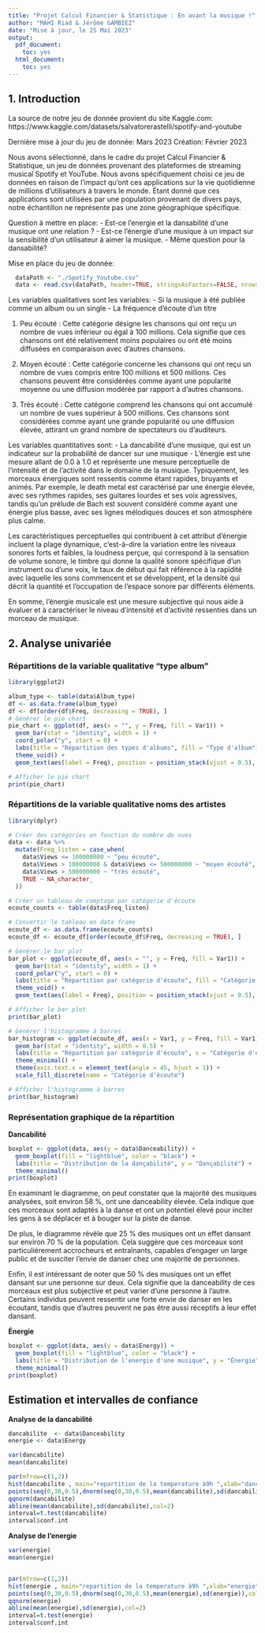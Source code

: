 ```yaml
---
title: "Projet Calcul Financier & Statistique : En avant la musique !"
author: "MAHI Riad & Jérôme GAMBIEZ"
date: "Mise à jour, le 25 Mai 2023"
output:
  pdf_document:
    toc: yes
  html_document:
    toc: yes
---
```


## 1. Introduction

La source de notre jeu de donnée provient du site Kaggle.com: \newline
https://www.kaggle.com/datasets/salvatorerastelli/spotify-and-youtube

Dernière mise à jour du jeu de donnée: Mars 2023 \newline
Création: Février 2023 \newline

Nous avons sélectionné, dans le cadre du projet Calcul Financier & Statistique, un jeu de données provenant des plateformes de streaming musical Spotify et YouTube. Nous avons spécifiquement choisi ce jeu de données en raison de l'impact qu'ont ces applications sur la vie quotidienne de millions d'utilisateurs à travers le monde. Étant donné que ces applications sont utilisées par une population provenant de divers pays, notre échantillon ne représente pas une zone géographique spécifique.


Question à mettre en place:
  - Est-ce l'energie et la dansabilité d'une musique ont une relation ? 
  - Est-ce l'énergie d'une musique à un impact sur la sensibilité d'un utilisateur à aimer la musique.
  - Même question pour la dansabilité?

Mise en place du jeu de donnée:
```r
  dataPath <- "./Spotify_Youtube.csv"
  data <- read.csv(dataPath, header=TRUE, stringsAsFactors=FALSE, nrows=50)
```

Les variables qualitatives sont les variables:
  - Si la musique à été publiée comme un album ou un single
  - La fréquence d'écoute d'un titre


  1. Peu écouté : Cette catégorie désigne les chansons qui ont reçu un nombre de vues inférieur ou égal à 100 millions. Cela signifie que ces chansons ont été relativement moins populaires ou ont été moins diffusées en comparaison avec d'autres chansons.
  
  2. Moyen écouté : Cette catégorie concerne les chansons qui ont reçu un nombre de vues compris entre 100 millions et 500 millions. Ces chansons peuvent être considérées comme ayant une popularité moyenne ou une diffusion modérée par rapport à d'autres chansons.
  
  3. Très écouté : Cette catégorie comprend les chansons qui ont accumulé un nombre de vues supérieur à 500 millions. Ces chansons sont considérées comme ayant une grande popularité ou une diffusion élevée, attirant un grand nombre de spectateurs ou d'auditeurs.


Les variables quantitatives sont:\newline \newline
  - La dancabilité d'une musique, qui est un indicateur sur la probabilité de dancer sur une musique    \newline  \newline
  - L'énergie est une mesure allant de 0.0 à 1.0 et représente une mesure perceptuelle de l'intensité et de l'activité dans le domaine de la musique. Typiquement, les morceaux énergiques sont ressentis comme étant rapides, bruyants et animés. Par exemple, le death metal est caractérisé par une énergie élevée, avec ses rythmes rapides, ses guitares lourdes et ses voix agressives, tandis qu'un prélude de Bach est souvent considéré comme ayant une énergie plus basse, avec ses lignes mélodiques douces et son atmosphère plus calme.

Les caractéristiques perceptuelles qui contribuent à cet attribut d'énergie incluent la plage dynamique, c'est-à-dire la variation entre les niveaux sonores forts et faibles, la loudness perçue, qui correspond à la sensation de volume sonore, le timbre qui donne la qualité sonore spécifique d'un instrument ou d'une voix, le taux de début qui fait référence à la rapidité avec laquelle les sons commencent et se développent, et la densité qui décrit la quantité et l'occupation de l'espace sonore par différents éléments.

En somme, l'énergie musicale est une mesure subjective qui nous aide à évaluer et à caractériser le niveau d'intensité et d'activité ressenties dans un morceau de musique.

## 2. Analyse univariée

### Répartitions de la variable qualitative "type album"
```r
library(ggplot2)

album_type <- table(data$Album_type)
df <- as.data.frame(album_type)
df <- df[order(df$Freq, decreasing = TRUE), ]
# Générer le pie chart
pie_chart <- ggplot(df, aes(x = "", y = Freq, fill = Var1)) +
  geom_bar(stat = "identity", width = 1) +
  coord_polar("y", start = 0) +
  labs(title = "Répartition des types d'albums", fill = "Type d'album") +
  theme_void() +
  geom_text(aes(label = Freq), position = position_stack(vjust = 0.5), size = 4)

# Afficher le pie chart
print(pie_chart)
```
### Répartitions de la variable qualitative noms des artistes

```r
library(dplyr)

# Créer des catégories en fonction du nombre de vues
data <- data %>%
  mutate(Freq_listen = case_when(
    data$Views <= 100000000 ~ "peu écouté",
    data$Views > 100000000 & data$Views <= 500000000 ~ "moyen écouté",
    data$Views > 500000000 ~ "très écouté",
    TRUE ~ NA_character_
  ))

# Créer un tableau de comptage par catégorie d'écoute
ecoute_counts <- table(data$Freq_listen)

# Convertir le tableau en data frame
ecoute_df <- as.data.frame(ecoute_counts)
ecoute_df <- ecoute_df[order(ecoute_df$Freq, decreasing = TRUE), ]

# Générer le bar plot
bar_plot <- ggplot(ecoute_df, aes(x = "", y = Freq, fill = Var1)) +
  geom_bar(stat = "identity", width = 1) +
  coord_polar("y", start = 0) +
  labs(title = "Répartition par catégorie d'écoute", fill = "Catégorie d'écoute") +
  theme_void() +
  geom_text(aes(label = Freq), position = position_stack(vjust = 0.5), size = 4)

# Afficher le bar plot
print(bar_plot)
```


```r
# Générer l'histogramme à barres
bar_histogram <- ggplot(ecoute_df, aes(x = Var1, y = Freq, fill = Var1)) +
  geom_bar(stat = "identity", width = 0.5) +
  labs(title = "Répartition par catégorie d'écoute", x = "Catégorie d'écoute", y = "Fréquence") +
  theme_minimal() +
  theme(axis.text.x = element_text(angle = 45, hjust = 1)) +
  scale_fill_discrete(name = "Catégorie d'écoute")

# Afficher l'histogramme à barres
print(bar_histogram)
```

### Représentation graphique de la répartition

**Dancabilité**
```r
boxplot <- ggplot(data, aes(y = data$Danceability)) +
  geom_boxplot(fill = "lightblue", color = "black") +
  labs(title = "Distribution de la dançabilité", y = "Dançabilité") +
  theme_minimal()
print(boxplot)
```

En examinant le diagramme, on peut constater que la majorité des musiques analysées, soit environ 58 %, ont une danceability élevée. Cela indique que ces morceaux sont adaptés à la danse et ont un potentiel élevé pour inciter les gens à se déplacer et à bouger sur la piste de danse.

De plus, le diagramme révèle que 25 % des musiques ont un effet dansant sur environ 70 % de la population. Cela suggère que ces morceaux sont particulièrement accrocheurs et entraînants, capables d'engager un large public et de susciter l'envie de danser chez une majorité de personnes.

Enfin, il est intéressant de noter que 50 % des musiques ont un effet dansant sur une personne sur deux. Cela signifie que la danceability de ces morceaux est plus subjective et peut varier d'une personne à l'autre. Certains individus peuvent ressentir une forte envie de danser en les écoutant, tandis que d'autres peuvent ne pas être aussi réceptifs à leur effet dansant. 

**Énergie**
```r
boxplot <- ggplot(data, aes(y = data$Energy)) +
  geom_boxplot(fill = "lightblue", color = "black") +
  labs(title = "Distribution de l'energie d'une musique", y = "Énergie") +
  theme_minimal()
print(boxplot)
```


## Estimation et intervalles de confiance

**Analyse de la dancabilité**
``` r

dancabilite  <- data$Danceability
energie <- data$Energy

var(dancabilite)
mean(dancabilite)

par(mfrow=c(1,2))
hist(dancabilite , main="repartition de la temperature à9h ",xlab="dancabilite",prob=T)
points(seq(0,30,0.5),dnorm(seq(0,30,0.5),mean(dancabilite),sd(dancabilite)),col=2,type="l")
qqnorm(dancabilite)
abline(mean(dancabilite),sd(dancabilite),col=2)
interval=t.test(dancabilite)
interval$conf.int
```


**Analyse de l'energie**
``` r
var(energie)
mean(energie)


par(mfrow=c(1,2))
hist(energie , main="repartition de la temperature à9h ",xlab="energie",prob=T)
points(seq(0,30,0.5),dnorm(seq(0,30,0.5),mean(energie),sd(energie)),col=2,type="l")
qqnorm(energie)
abline(mean(energie),sd(energie),col=2)
interval=t.test(energie)
interval$conf.int
```
  
  
  
  
  
  

